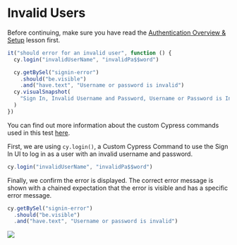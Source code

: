 # Invalid Users

Before continuing, make sure you have read the [Authentication Overview & Setup](Authentication%20Overview%20&%20Setup%203f4e2a27b6434a27bdadcd217d85397b.md) lesson first.

```js
it("should error for an invalid user", function () {
  cy.login("invalidUserName", "invalidPa$$word")

  cy.getBySel("signin-error")
    .should("be.visible")
    .and("have.text", "Username or password is invalid")
  cy.visualSnapshot(
    "Sign In, Invalid Username and Password, Username or Password is Invalid"
  )
})
```

You can find out more information about the custom Cypress commands used in this test [here](https://www.notion.so/RWA-Custom-Cypress-Commands-Tasks-Functions-5efc9089b2184a22910b5532796a65dd).

First, we are using `cy.login()`, a Custom Cypress Command to use the Sign In UI to log in as a user with an invalid username and password.

```js
cy.login("invalidUserName", "invalidPa$$word")
```

Finally, we confirm the error is displayed. The correct error message is shown with a chained expectation that the error is visible and has a specific error message.

```js
cy.getBySel("signin-error")
  .should("be.visible")
  .and("have.text", "Username or password is invalid")
```

![](/images/real-world-examples/authentication/invalid-users/Screen_Shot_2021-06-28_at_1.50.00_PM.png)
